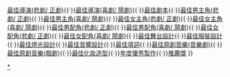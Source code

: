 {{Navbox
|name  = 香港舞台劇獎最佳女配角(悲劇/ 正劇)
|title = {{{1|}}}[[香港舞台劇獎]][[香港舞台劇獎最佳女配角(悲劇/ 正劇)|最佳女配角(悲劇/ 正劇)]]
|titlestyle = background: #EEDD82
|groupstyle = background: #EEDD82
|bodyclass = hlist

|group1 = 1990年代
|list1 =
* 1993 [[馮蔚衡]]
* 1994 [[羅冠蘭]]
* 1995 [[姚潤敏]]
* 1996 [[馮麗嫦]]
* 1997 [[彭杏英]]
* 1998 [[梁菲倚]]
* 1999 [[劉紅荳]]

|group2 = 2000年代
|list2 =
* 2000 [[陳煦莉]]
* 2001 [[秦可凡]]
* 2002 [[馮蔚衡]]
* 2003 [[彭杏英]]
* 2004 [[林小寶]]
* 2005 [[潘璧雲]]
* 2006 [[邵美君]]
* 2007 [[鄺思齊]]
* 2008 [[陳桂芬]]
* 2009 [[王曉怡]]

|group3 = 2010年代
|list3 =
* 2010 [[邵美君]]
* 2011 [[何敏儀]]
* 2012 [[何英瓊]]
* 2013 [[陳桂芬]]
* 2014 [[陳煦莉]]
* 2015 [[邵美君]]
* 2016 [[雷思蘭]]
* 2017 [[趙伊褘]]
* 2018 [[吳鳳鳴 (演員)|吳鳳鳴]]
* 2019 [[文瑞興]]

|group4 = 2020年代
|list4 =
* 2020 [[葉德嫻]]
<!--* 2021 
* 2022 
* 2023 
* 2024 
* 2025 
* 2026 
* 2027 
* 2028 
* 2029 -->
|belowstyle = background:#EEDD82; text-align:center; 
|below  = [[香港舞台劇獎最佳製作|最佳製作]]{{·}}[[香港舞台劇獎最佳導演(悲劇/ 正劇)|最佳導演(悲劇/ 正劇)]]{{·}}[[香港舞台劇獎最佳導演(喜劇/ 鬧劇)|最佳導演(喜劇/ 鬧劇)]]{{·}}[[香港舞台劇獎最佳劇本|最佳劇本]]{{·}}[[香港舞台劇獎最佳男主角 (悲劇/ 正劇)|最佳男主角(悲劇/ 正劇)]]{{·}}[[香港舞台劇獎最佳男主角（喜劇／鬧劇）|最佳男主角(喜劇/ 鬧劇)]]{{·}}[[香港舞台劇獎最佳女主角（悲劇／正劇）|最佳女主角(悲劇/ 正劇)]]{{·}}[[香港舞台劇獎最佳女主角(喜劇/ 鬧劇)|最佳女主角(喜劇/ 鬧劇)]]{{·}}[[香港舞台劇獎最佳男配角(悲劇/ 正劇)|最佳男配角(悲劇/ 正劇)]]{{·}}[[香港舞台劇獎最佳男配角(喜劇/ 鬧劇)|最佳男配角(喜劇/ 鬧劇)]]{{·}}[[香港舞台劇獎最佳女配角(悲劇/ 正劇)|最佳女配角(悲劇/ 正劇)]]{{·}}[[香港舞台劇獎最佳女配角(喜劇/ 鬧劇)|最佳女配角(喜劇/ 鬧劇)]]{{·}}[[香港舞台劇獎最佳舞台設計|最佳舞台設計]]{{·}}[[香港舞台劇獎最佳服裝設計|最佳服裝設計]]{{·}}[[香港舞台劇獎最佳燈光設計|最佳燈光設計]]{{·}}[[香港舞台劇獎最佳音響設計|最佳音響設計]]{{·}}[[香港舞台劇獎最佳填詞|最佳填詞]]{{·}}[[香港舞台劇獎最佳原創音樂(音樂劇)|最佳原創音樂(音樂劇)]]{{·}}[[香港舞台劇獎最佳原創音樂(戲劇)|最佳原創音樂(戲劇)]]{{·}}[[香港舞台劇獎最佳化妝造型|最佳化妝造型]]{{·}}[[香港舞台劇獎年度優秀製作|年度優秀製作]]{{·}}[[香港舞台劇獎推薦獎|推薦獎]]
}}
[[Category:香港舞台劇獎最佳女配角(悲劇/ 正劇)得主|*]]